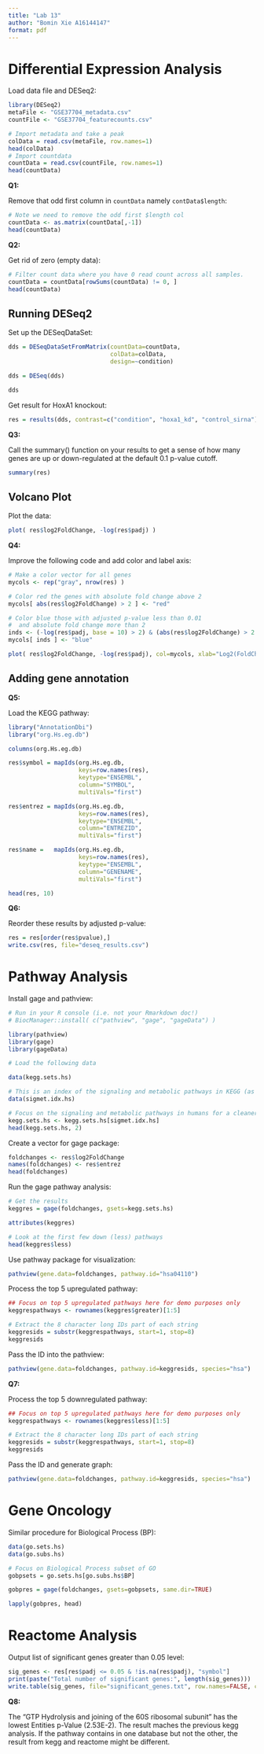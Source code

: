 ```yaml
---
title: "Lab 13"
author: "Bomin Xie A16144147"
format: pdf
---
```


# Differential Expression Analysis

Load data file and DESeq2:

```r
library(DESeq2)
metaFile <- "GSE37704_metadata.csv"
countFile <- "GSE37704_featurecounts.csv"

# Import metadata and take a peak
colData = read.csv(metaFile, row.names=1)
head(colData)
# Import countdata
countData = read.csv(countFile, row.names=1)
head(countData)
```

**Q1:**

Remove that odd first column in ```countData``` namely ```contData$length```:

```r
# Note we need to remove the odd first $length col
countData <- as.matrix(countData[,-1])
head(countData)
```

**Q2:**

Get rid of zero (empty data):

```r
# Filter count data where you have 0 read count across all samples.
countData = countData[rowSums(countData) != 0, ]
head(countData)
```

## Running DESeq2

Set up the DESeqDataSet:

```r
dds = DESeqDataSetFromMatrix(countData=countData,
                             colData=colData,
                             design=~condition)

dds = DESeq(dds)

dds
```

Get result for HoxA1 knockout:

```r
res = results(dds, contrast=c("condition", "hoxa1_kd", "control_sirna"))
```

**Q3:**

Call the summary() function on your results to get a sense of how many genes are up or down-regulated at the default 0.1 p-value cutoff.

```r
summary(res)
```

## Volcano Plot

Plot the data:

```r
plot( res$log2FoldChange, -log(res$padj) )
```

**Q4:**

Improve the following code and add color and label axis:

```r
# Make a color vector for all genes
mycols <- rep("gray", nrow(res) )

# Color red the genes with absolute fold change above 2
mycols[ abs(res$log2FoldChange) > 2 ] <- "red"

# Color blue those with adjusted p-value less than 0.01
#  and absolute fold change more than 2
inds <- (-log(res$padj, base = 10) > 2) & (abs(res$log2FoldChange) > 2 )
mycols[ inds ] <- "blue"

plot( res$log2FoldChange, -log(res$padj), col=mycols, xlab="Log2(FoldChange)", ylab="-Log(P-value)" )
```

## Adding gene annotation

**Q5:**

Load the KEGG pathway:

```r
library("AnnotationDbi")
library("org.Hs.eg.db")

columns(org.Hs.eg.db)

res$symbol = mapIds(org.Hs.eg.db,
                    keys=row.names(res), 
                    keytype="ENSEMBL",
                    column="SYMBOL",
                    multiVals="first")

res$entrez = mapIds(org.Hs.eg.db,
                    keys=row.names(res),
                    keytype="ENSEMBL",
                    column="ENTREZID",
                    multiVals="first")

res$name =   mapIds(org.Hs.eg.db,
                    keys=row.names(res),
                    keytype="ENSEMBL",
                    column="GENENAME",
                    multiVals="first")

head(res, 10)
```

**Q6:**

Reorder these results by adjusted p-value:

```r
res = res[order(res$pvalue),]
write.csv(res, file="deseq_results.csv")
```

# Pathway Analysis

Install gage and pathview:

```r
# Run in your R console (i.e. not your Rmarkdown doc!)
# BiocManager::install( c("pathview", "gage", "gageData") )

library(pathview)
library(gage)
library(gageData)

# Load the following data

data(kegg.sets.hs)

# This is an index of the signaling and metabolic pathways in KEGG (as opposted to globally or human diseases)
data(sigmet.idx.hs)

# Focus on the signaling and metabolic pathways in humans for a cleaner geneset
kegg.sets.hs <- kegg.sets.hs[sigmet.idx.hs]
head(kegg.sets.hs, 2)
```

Create a vector for gage package:

```r
foldchanges <- res$log2FoldChange
names(foldchanges) <- res$entrez
head(foldchanges)
```

Run the gage pathway analysis:

```r
# Get the results
keggres = gage(foldchanges, gsets=kegg.sets.hs)

attributes(keggres)

# Look at the first few down (less) pathways
head(keggres$less)
```

Use pathway package for visualization:

```r
pathview(gene.data=foldchanges, pathway.id="hsa04110")
```

Process the top 5 upregulated pathway:

```r
## Focus on top 5 upregulated pathways here for demo purposes only
keggrespathways <- rownames(keggres$greater)[1:5]

# Extract the 8 character long IDs part of each string
keggresids = substr(keggrespathways, start=1, stop=8)
keggresids
```

Pass the ID into the pathview:

```r
pathview(gene.data=foldchanges, pathway.id=keggresids, species="hsa")
```
**Q7:**

Process the top 5 downregulated pathway:

```r
## Focus on top 5 upregulated pathways here for demo purposes only
keggrespathways <- rownames(keggres$less)[1:5]

# Extract the 8 character long IDs part of each string
keggresids = substr(keggrespathways, start=1, stop=8)
keggresids
```

Pass the ID and generate graph:

```r
pathview(gene.data=foldchanges, pathway.id=keggresids, species="hsa")
```

# Gene Oncology

Similar procedure for Biological Process (BP):

```r
data(go.sets.hs)
data(go.subs.hs)

# Focus on Biological Process subset of GO
gobpsets = go.sets.hs[go.subs.hs$BP]

gobpres = gage(foldchanges, gsets=gobpsets, same.dir=TRUE)

lapply(gobpres, head)
```

# Reactome Analysis

Output list of significant genes greater than 0.05 level:

```r
sig_genes <- res[res$padj <= 0.05 & !is.na(res$padj), "symbol"]
print(paste("Total number of significant genes:", length(sig_genes)))
write.table(sig_genes, file="significant_genes.txt", row.names=FALSE, col.names=FALSE, quote=FALSE)
```

**Q8:**

The "GTP Hydrolysis and joining of the 60S ribosomal subunit" has the lowest Entities p-Value (2.53E-2). The result maches the previous kegg analysis. If the pathway contains in one database but not the other, the result from kegg and reactome might be different.